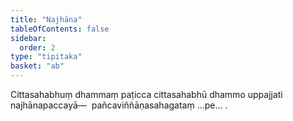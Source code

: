 ```yaml
---
title: "Najhāna"
tableOfContents: false
sidebar:
  order: 2
type: "tipitaka"
basket: "ab"
---
```



<DynamicBreadcrumb />

<Division number="245">

<Paragraph number="2925">
Cittasahabhuṃ dhammaṃ paṭicca cittasahabhū dhammo uppajjati najhānapaccayā—  pañcaviññāṇasahagataṃ …pe… .
</Paragraph>
</Division>